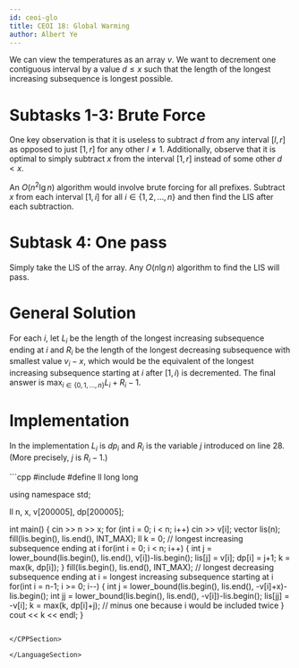 ```yaml
---
id: ceoi-glo
title: CEOI 18: Global Warming
author: Albert Ye
---
```


We can view the temperatures as an array $v$. We want to decrement one contiguous interval by a value $d \le x$ such that the length of the longest increasing subsequence is longest possible.

# Subtasks 1-3: Brute Force
One key observation is that it is useless to subtract $d$ from any interval $[l,r]$ as opposed to just $[1, r]$ for any other $l \neq 1$. Additionally, observe that it is optimal to simply subtract $x$ from the interval $[1, r]$ instead of some other $d < x$.

An $O(n^2 \lg n)$ algorithm would involve brute forcing for all prefixes. Subtract $x$ from each interval $[1, i]$ for all $i \in \{1, 2, \dotsc, n\}$ and then find the LIS after each subtraction.

# Subtask 4: One pass
Simply take the LIS of the array. Any $O(n \lg n)$ algorithm to find the LIS will pass.

# General Solution
For each $i$, let $L_i$ be the length of the longest increasing subsequence ending at $i$ and $R_i$ be the length of the longest decreasing subsequence with smallest value $v_i - x$, which would be the equivalent of the longest increasing subsequence starting at $i$ after $[1, i)$ is decremented. The final answer is $\max_{i \in \{0, 1, \dotsc, n\}} L_i+R_i-1$.

# Implementation
In the implementation $L_i$ is $dp_i$ and $R_i$ is the variable $j$ introduced on line $28$. (More precisely, $j$ is $R_i-1$.)

<LanguageSection>

<CPPSection>
```cpp
#include <bits/stdc++.h>
#define ll long long

using namespace std;

ll n, x, v[200005], dp[200005];

int main()
{
	cin >> n >> x;
	for (int i = 0; i < n; i++)
		cin >> v[i];
	vector<ll> lis(n);
	fill(lis.begin(), lis.end(), INT_MAX);
	ll k = 0;
	// longest increasing subsequence ending at i
	for(int i = 0; i < n; i++)
	{
		int j = lower_bound(lis.begin(), lis.end(), v[i])-lis.begin();
		lis[j] = v[i];
		dp[i] = j+1;
		k = max(k, dp[i]);
	}
	fill(lis.begin(), lis.end(), INT_MAX);
	// longest decreasing subsequence ending at i = longest increasing subsequence starting at i
	for(int i = n-1; i >= 0; i--)
	{
		int j = lower_bound(lis.begin(), lis.end(), -v[i]+x)-lis.begin();
		int jj = lower_bound(lis.begin(), lis.end(), -v[i])-lis.begin();
		lis[jj] = -v[i];
		k = max(k, dp[i]+j); // minus one because i would be included twice
	}
	cout << k << endl;
}
```

</CPPSection>

</LanguageSection>
